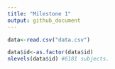 ```yaml
---
title: "Milestone 1"
output: github_document
---
```



```r
data<-read.csv("data.csv")
```

```r
data$id<-as.factor(data$id)
nlevels(data$id) #6181 subjects.
```

